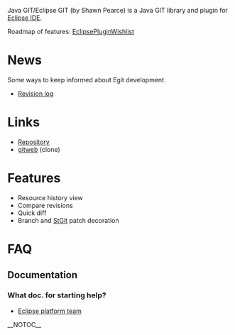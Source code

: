 Java GIT/Eclipse GIT (by Shawn Pearce) is a Java GIT library and plugin for [http://www.eclipse.org/ Eclipse IDE].

Roadmap of features: [[EclipsePluginWishlist]]

= News =
Some ways to keep informed about Egit development.

* [http://repo.or.cz/w/egit.git?a=log Revision log]

= Links =
* [http://www.spearce.org/projects/scm/egit.git Repository]
* [http://repo.or.cz/w/egit.git gitweb] (clone)

= Features =
* Resource history view
* Compare revisions
* Quick diff
* Branch and [[StGit]] patch decoration

= FAQ =
== Documentation ==
=== What doc. for starting help? ===
* [http://www.eclipse.org/eclipse/platform-team/ Eclipse platform team]

__NOTOC__